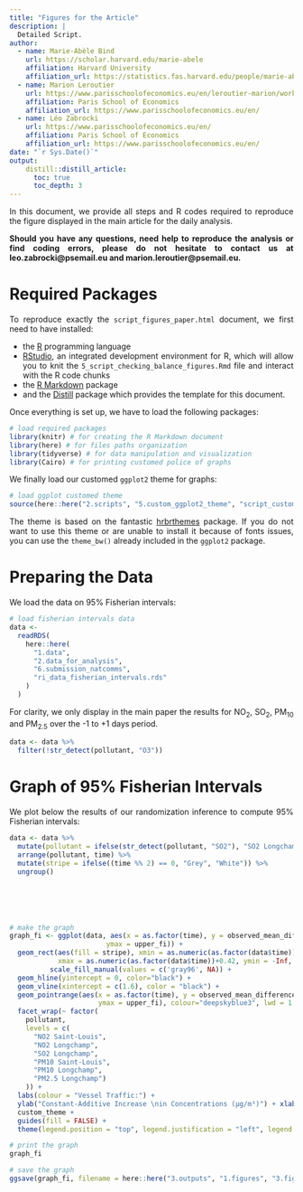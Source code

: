 ```yaml
---
title: "Figures for the Article"
description: |
  Detailed Script.
author:
  - name: Marie-Abèle Bind 
    url: https://scholar.harvard.edu/marie-abele
    affiliation: Harvard University
    affiliation_url: https://statistics.fas.harvard.edu/people/marie-abale-bind
  - name: Marion Leroutier 
    url: https://www.parisschoolofeconomics.eu/en/leroutier-marion/work-in-progress/
    affiliation: Paris School of Economics
    affiliation_url: https://www.parisschoolofeconomics.eu/en/
  - name: Léo Zabrocki 
    url: https://www.parisschoolofeconomics.eu/en/
    affiliation: Paris School of Economics
    affiliation_url: https://www.parisschoolofeconomics.eu/en/
date: "`r Sys.Date()`"
output: 
    distill::distill_article:
      toc: true
      toc_depth: 3
---
```


<style>
body {
text-align: justify}
</style>

In this document, we provide all steps and R codes required to reproduce the figure displayed in the main article for the daily analysis.

**Should you have any questions, need help to reproduce the analysis or find coding errors, please do not hesitate to contact us at leo.zabrocki@psemail.eu and marion.leroutier@psemail.eu.**

# Required Packages

To reproduce exactly the `script_figures_paper.html` document, we first need to have installed:

* the [R](https://www.r-project.org/) programming language 
* [RStudio](https://rstudio.com/), an integrated development environment for R, which will allow you to knit the `5_script_checking_balance_figures.Rmd` file and interact with the R code chunks
* the [R Markdown](https://rmarkdown.rstudio.com/) package
* and the [Distill](https://rstudio.github.io/distill/) package which provides the template for this document. 

Once everything is set up, we have to load the following packages:

```r
# load required packages
library(knitr) # for creating the R Markdown document
library(here) # for files paths organization
library(tidyverse) # for data manipulation and visualization
library(Cairo) # for printing customed police of graphs
```

We finally load our customed `ggplot2` theme for graphs:

```r
# load ggplot customed theme
source(here::here("2.scripts", "5.custom_ggplot2_theme", "script_custom_ggplot_theme.R"))
````

The theme is based on the fantastic [hrbrthemes](https://hrbrmstr.github.io/hrbrthemes/index.html) package. If you do not want to use this theme or are unable to install it because of fonts issues, you can use the `theme_bw()` already included in the `ggplot2` package.

# Preparing the Data

We load the data on 95% Fisherian intervals:

```R
# load fisherian intervals data
data <-
  readRDS(
    here::here(
      "1.data",
      "2.data_for_analysis",
      "6.submission_natcomms",
      "ri_data_fisherian_intervals.rds"
    )
  )
```


For clarity, we only display in the main paper the results for NO$_{2}$, SO$_{2}$, PM$_{10}$ and PM$_{2.5}$ over the -1 to +1 days period.

```R
data <- data %>%
  filter(!str_detect(pollutant, "O3"))
```


# Graph of 95% Fisherian Intervals

We plot below the results of our randomization inference to compute 95% Fisherian intervals:

```R
data <- data %>%
  mutate(pollutant = ifelse(str_detect(pollutant, "SO2"), "SO2 Longchamp", pollutant)) %>%
  arrange(pollutant, time) %>%
  mutate(stripe = ifelse((time %% 2) == 0, "Grey", "White")) %>%
  ungroup()






# make the graph
graph_fi <- ggplot(data, aes(x = as.factor(time), y = observed_mean_difference, ymin = lower_fi,
                        ymax = upper_fi)) +
  geom_rect(aes(fill = stripe), xmin = as.numeric(as.factor(data$time))-0.42,
            xmax = as.numeric(as.factor(data$time))+0.42, ymin = -Inf, ymax=Inf, color = NA, alpha = 0.4) +
          scale_fill_manual(values = c('gray96', NA)) +
  geom_hline(yintercept = 0, color="black") +
  geom_vline(xintercept = c(1.6), color = "black") +
  geom_pointrange(aes(x = as.factor(time), y = observed_mean_difference, ymin = lower_fi ,
                      ymax = upper_fi), colour="deepskyblue3", lwd = 1.2) +
  facet_wrap(~ factor(
    pollutant,
    levels = c(
      "NO2 Saint-Louis",
      "NO2 Longchamp",
      "SO2 Longchamp",
      "PM10 Saint-Louis",
      "PM10 Longchamp",
      "PM2.5 Longchamp")
    )) +
  labs(colour = "Vessel Traffic:") +
  ylab("Constant-Additive Increase \nin Concentrations (µg/m³)") + xlab("Day") +
  custom_theme +
  guides(fill = FALSE) +
  theme(legend.position = "top", legend.justification = "left", legend.direction = "horizontal")

# print the graph
graph_fi

# save the graph
ggsave(graph_fi, filename = here::here("3.outputs", "1.figures", "3.figures_paper", "graph_fisherian_intervals_article.pdf"), width = 40, height = 20, units = "cm", device = cairo_pdf)
```
